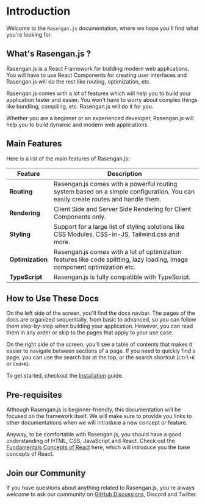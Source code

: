 # Introduction
Welcome to the `Rasengan.js` documentation, where we hope you'll find what you're looking for.

## What's Rasengan.js ?
Rasengan.js is a React Framework for building modern web applications. 
You will have to use React Components for creating user interfaces and Rasengan.js will do the rest like routing, optimization, etc.

Rasengan.js comes with a lot of features which will help you to build your application faster and easier.
You won't have to worry about complex things like bundling, compiling, etc. Rasengan.js will do it for you.

Whether you are a beginner or an experienced developer, Rasengan.js will help you to build dynamic and modern web applications.

## Main Features

Here is a list of the main features of Rasengan.js:

| Feature          | Description                                                                                                                     |
|------------------|---------------------------------------------------------------------------------------------------------------------------------|
| **Routing**      | Rasengan.js comes with a powerful routing system based on a simple configuration. You can easily create routes and handle them. |
| **Rendering**    | Client Side and Server Side Rendering for Client Components only. |
| **Styling**      | Support for a large list of styling solutions like CSS Modules, CSS-in-JS, Tailwind.css and more. |
| **Optimization** | Rasengan.js comes with a lot of optimization features like code splitting, lazy loading, Image component optimization etc. |
| **TypeScript**   | Rasengan.js is fully compatible with TypeScript. |

## How to Use These Docs

On the left side of the screen, you'll find the docs navbar. The pages of the docs are organized sequentially, from basic to advanced, so you can follow them step-by-step when building your application. 
However, you can read them in any order or skip to the pages that apply to your use case.

On the right side of the screen, you'll see a table of contents that makes it easier to navigate between sections of a page. 
If you need to quickly find a page, you can use the search bar at the top, or the search shortcut (`Ctrl+K` or `Cmd+K`).

To get started, checkout the [Installation](/docs/getting-started/installation) guide.

## Pre-requisites

Although Rasengan.js is beginner-friendly, this documentation will be focused on the framework itself.
We will make sure to provide you links to other documentations when we will introduce a new concept or feature.

Anyway, to be comfortable with Rasengan.js, you should have a good understanding of HTML, CSS, JavaScript and React.
Check out the [Fundamentals Concepts of React](https://react.dev/learn) here, which will introduce you the base concepts of React.

## Join our Community

If you have questions about anything related to Rasengan.js, you're always welcome to ask our community on [GitHub Discussions](https://github.com/rasengan-dev/rasenganjs/discussions), Discord and Twitter.